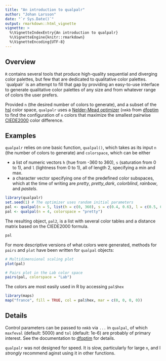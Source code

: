 ---
title: "An introduction to qualpalr"
author: "Johan Larsson"
date: "`r Sys.Date()`"
output: rmarkdown::html_vignette
vignette: >
  %\VignetteIndexEntry{An introduction to qualpalr}
  %\VignetteEngine{knitr::rmarkdown}
  %\VignetteEncoding{UTF-8}
---

## Overview

`R` contains several tools that produce high-quality sequential and diverging color palettes, but few that are dedicated to qualitative color palettes. ´qualpalr´ is an attempt to fill that gap by providing an easy-to-use interface to generate qualitative color palettes of any size and from whatever range of colors the user prefers. 

Provided `n` (the desired number of colors to generate), and a subset of the [hsl](https://en.wikipedia.org/wiki/HSL_and_HSV) color space, `qualpalr` uses a [Nelder-Mead optimizer](https://en.wikipedia.org/wiki/Nelder%E2%80%93Mead_method) (`nmkb` from [dfoptim](https://cran.r-project.org/package=dfoptim) to find the configuration of `n` colors that maximize the smallest pairwise [CIEDE2000](https://en.wikipedia.org/wiki/Color_difference#CIEDE2000) color difference.

## Examples

`qualpalr` relies on one basic function, `qualpal()`, which takes as its input `n` (the number of colors to generate) and `colorspace`, which can be either

* a list of numeric vectors `h` (hue from -360 to 360), `s` (saturation from 0 to 1), and `l` (lightness from 0 to 1), all of length 2, specifying a min and max.
* a character vector specifying one of the predefined color subspaces, which at the time of writing are *pretty*, *pretty_dark*, *colorblind*, *rainbow*, and *pastels*.

```{r basic_usage}
library(qualpalr)
set.seed(1) # The optimizer uses random initial parameters
pal <- qualpal(n = 5, list(h = c(0, 360), s = c(0.4, 0.6), l = c(0.5, 0.85)))
pal <- qualpal(n = 4, colorspace = "pretty")
```

The resulting object, `pal2`, is a list with several color tables and a distance matrix based on the CIEDE2000 formula.

```{r qualpal_list}
pal
```

For more descriptive versions of what colors were generated, methods for `pairs` and `plot` have been written for `qualpal` objects:

```{r fig.show='hold'}
# Multidimensional scaling plot
plot(pal)

# Pairs plot in the Lab color space
pairs(pal, colorspace = "Lab")

```

The colors are most easily used in R by accessing `pal$hex`

```{r map, fig.width = 5, fig.height = 5}
library(maps)
map("france", fill = TRUE, col = pal$hex, mar = c(0, 0, 0, 0))
```

## Details

Control parameters can be passed to `nmkb` via `...` in `qualpal`, of which `maxfeval` (default: 5000) and `tol` (default: 1e-6) are probably of primary interest. See the documentation to [dfoptim](https://cran.r-project.org/package=dfoptim) for details.

`qualpalr` was not designed for speed. It is slow, particularly for large `n`, and I *strongly* recommend aginst using it in other functions. 
